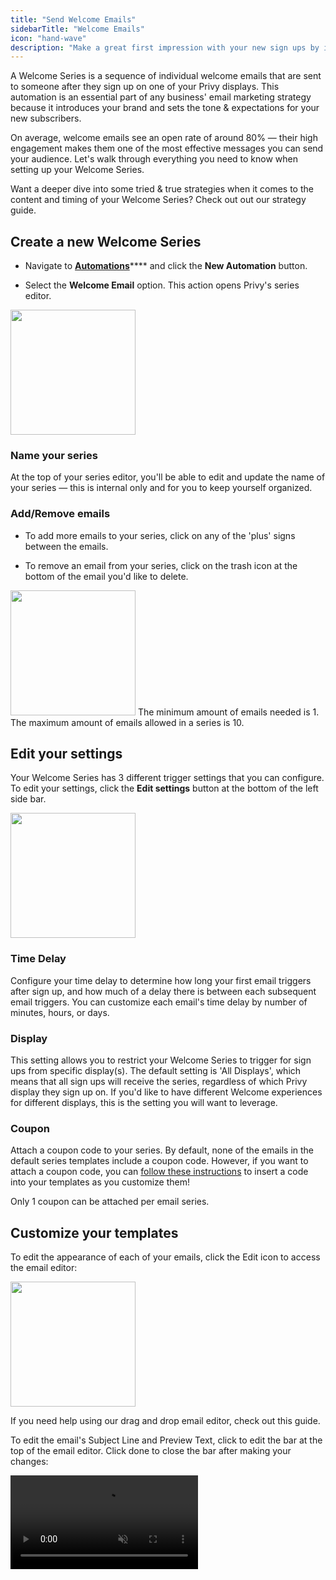 ```yaml
---
title: "Send Welcome Emails"
sidebarTitle: "Welcome Emails"
icon: "hand-wave"
description: "Make a great first impression with your new sign ups by introducing your brand."
---
```


A Welcome Series is a sequence of individual welcome emails that are sent to someone after they sign up on one of your Privy displays. This automation is an essential part of any business' email marketing strategy because it introduces your brand and sets the tone & expectations for your new subscribers.

On average, welcome emails see an open rate of around 80% — their high engagement makes them one of the most effective messages you can send your audience. Let's walk through everything you need to know when setting up your Welcome Series.&#x20;

<Tip>
  Want a deeper dive into some tried & true strategies when it comes to the content and timing of your Welcome Series? Check out out our strategy guide.
</Tip>

## Create a new Welcome Series

* Navigate to [**Automations**](https://dashboard.privy.com/automations)\*\*\*\* and click the **New Automation** button.

* Select the **Welcome Email** option. This action opens Privy's series editor.

<img height="200" src="/images/automations/create-new-welcome-series.gif" />

### Name your series

At the top of your series editor, you'll be able to edit and update the name of your series — this is internal only and for you to keep yourself organized.

### Add/Remove emails

* To add more emails to your series, click on any of the 'plus' signs between the emails.

* To remove an email from your series, click on the trash icon at the bottom of the email you'd like to delete.

<img height="200" src="/images/automations/welcome-series-add-remove.png" />

<Info>
  The minimum amount of emails needed is 1. The maximum amount of emails allowed in a series is 10.
</Info>

## Edit your settings

Your Welcome Series has 3 different trigger settings that you can configure. To edit your settings, click the **Edit settings** button at the bottom of the left side bar.

<img height="200" src="/images/automations/welcome-series-settings.png" />

### Time Delay

Configure your time delay to determine how long your first email triggers after sign up, and how much of a delay there is between each subsequent email triggers. You can customize each email's time delay by number of minutes, hours, or days.

### Display

This setting allows you to restrict your Welcome Series to trigger for sign ups from specific display(s). The default setting is 'All Displays', which means that all sign ups will receive the series, regardless of which Privy display they sign up on. If you'd like to have different Welcome experiences for different displays, this is the setting you will want to leverage.

### Coupon

Attach a coupon code to your series. By default, none of the emails in the default series templates include a coupon code. However, if you want to attach a coupon code, you can [follow these instructions](https://privy.mintlify.app/docs/learn/content/coupon-codes#automations:~:text=To%20insert%20a%20coupon%20in%20your%20Automation%3A) to insert a code into your templates as you customize them!

<Warning>
  Only 1 coupon can be attached per email series.
</Warning>

## Customize your templates

To edit the appearance of each of your emails, click the Edit icon to access the email editor:

<img height="200" src="/images/automations/edit-welcome-series.png" />

If you need help using our drag and drop email editor, check out this guide.

To edit the email's Subject Line and Preview Text, click to edit the bar at the top of the email editor. Click done to close the bar after making your changes:

<video autoPlay muted loop playsInline className="edit-welcome-series-subject-line" src="/images/automations/welcome-series-subject-line.mp4" />

Click **Preview** to see a mobile and desktop preview of your content, or click **Send test email** to send a test email to yourself and/or other users on your Privy account.

Once you've made all your edits, click **Save**. Click **Back to series** to exit the editor and head back to your Welcome Series.

## Activate your series

Once you've customized your templates and edited your settings, you're ready to launch your Welcome Series! Click the **Activate** button in the upper right corner of your series.

<img height="200" src="/images/automations/activate-welcome-series.png" />

<Warning>
  Once your series is activated, you will not be able to add/remove emails from your series. To accomplish this, you will need to duplicate or start a new series.
</Warning>

Once your series is live, you can review its performance.